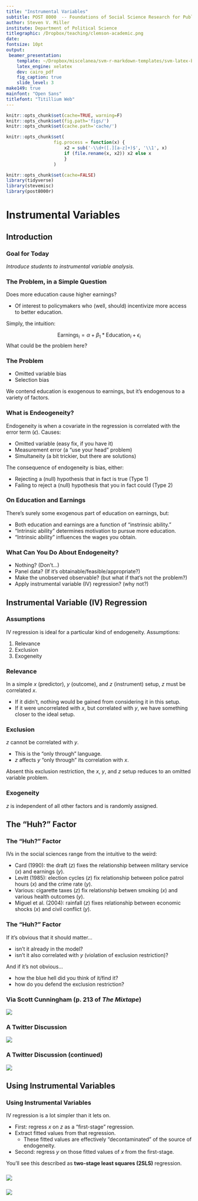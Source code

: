 ```yaml
---
title: "Instrumental Variables"
subtitle: POST 8000  -- Foundations of Social Science Research for Public Policy
author: Steven V. Miller
institute: Department of Political Science
titlegraphic: /Dropbox/teaching/clemson-academic.png
date: 
fontsize: 10pt
output:
 beamer_presentation:
    template: ~/Dropbox/miscelanea/svm-r-markdown-templates/svm-latex-beamer.tex
    latex_engine: xelatex
    dev: cairo_pdf
    fig_caption: true
    slide_level: 3
make149: true
mainfont: "Open Sans"
titlefont: "Titillium Web"
---
```


```r
knitr::opts_chunk$set(cache=TRUE, warning=F)
knitr::opts_chunk$set(fig.path='figs/')
knitr::opts_chunk$set(cache.path='cache/')

knitr::opts_chunk$set(
                  fig.process = function(x) {
                      x2 = sub('-\\d+([.][a-z]+)$', '\\1', x)
                      if (file.rename(x, x2)) x2 else x
                      }
                  )
```

```r
knitr::opts_chunk$set(cache=FALSE)
library(tidyverse)
library(stevemisc)
library(post8000r)

```

# Instrumental Variables
## Introduction
### Goal for Today

*Introduce students to instrumental variable analysis.*

### The Problem, in a Simple Question

Does more education cause higher earnings?

- Of interest to policymakers who (well, should) incentivize more access to better education.

Simply, the intuition:

$$
\textrm{Earnings}_i = \alpha + \beta_1*\textrm{Education}_i + \epsilon_i
$$
What could be the problem here?

### The Problem

- Omitted variable bias
- Selection bias

We contend education is exogenous to earnings, but it's endogenous to a variety of factors.

### What is Endeogeneity?

Endogeneity is when a covariate in the regression is correlated with the error term ($\epsilon$). Causes:

- Omitted variable (easy fix, if you have it)
- Measurement error (a "use your head" problem)
- Simultaneity (a bit trickier, but there are solutions)

The consequence of endogeneity is bias, either:

- Rejecting a (null) hypothesis that in fact is true (Type 1)
- Failing to reject a (null) hypothesis that you in fact could (Type 2)

### On Education and Earnings

There's surely some exogenous part of education on earnings, but:

- Both education and earnings are a function of "instrinsic ability."
- "Intrinsic ability" determines motivation to pursue more education.
- "Intrinsic ability" influences the wages you obtain.

### What Can You Do About Endogeneity?

- Nothing? (Don't...)
- Panel data? (If it's obtainable/feasible/appropriate?)
- Make the unobserved observable? (but what if that's not the problem?)
- Apply instrumental variable (IV) regression? (why not?)

## Instrumental Variable (IV) Regression
### Assumptions

IV regression is ideal for a particular kind of endogeneity. Assumptions:

1. Relevance
2. Exclusion
3. Exogeneity

### Relevance

In a simple $x$ (predictor), $y$ (outcome), and $z$ (instrument) setup, $z$ must be correlated $x$.

- If it didn't, nothing would be gained from considering it in this setup.
- If it were uncorrelated with $x$, but correlated with $y$, we have something closer to the ideal setup.

### Exclusion

$z$ cannot be correlated with $y$.

- This is the "only through" language.
- $z$ affects $y$ "only through" its correlation with $x$.

Absent this exclusion restriction, the $x$, $y$, and $z$ setup reduces to an omitted variable problem.

### Exogeneity

$z$ is independent of all other factors and is randomly assigned.

## The "Huh?" Factor
### The "Huh?" Factor

IVs in the social sciences range from the intuitive to the weird:

- Card (1990): the draft ($z$) fixes the relationship between military service ($x$) and earnings ($y$).
- Levitt (1985): election cycles ($z$) fix relationship between police patrol hours ($x$) and the crime rate ($y$).
- Various: cigarette taxes ($z$) fix relationship betwen smoking ($x$) and various health outcomes ($y$).
- Miguel et al. (2004): rainfall ($z$) fixes relationship between economic shocks ($x$) and civil conflict ($y$).


### The "Huh?" Factor

If it's obvious that it should matter... 

- isn't it already in the model?
- isn't it also correlated with $y$ (violation of exclusion restriction)?

And if it's not obvious... 

- how the blue hell did you think of it/find it?
- how do you defend the exclusion restriction?

### Via Scott Cunningham (p. 213 of *The Mixtape*)

![](cunningham-quote.png)

### A Twitter Discussion

![](cunningham-tweet.png)

### A Twitter Discussion (continued)

![](heiss-abhw-tweet.png)


## Using Instrumental Variables
### Using Instrumental Variables

IV regression is a lot simpler than it lets on.

- First: regress $x$ on $z$ as a "first-stage" regression.
- Extract fitted values from that regression.
    - These fitted values are effectively "decontaminated" of the source of endogeneity.
- Second: regress $y$ on those fitted values of $x$ from the first-stage.

You'll see this described as **two-stage least squares (2SLS)** regression.

###

![](drake-1.png)

###

![](drake-2.png)